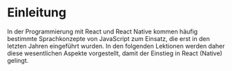 # Einleitung

In der Programmierung mit React und React Native kommen häufig bestimmte Sprachkonzepte von JavaScript zum Einsatz, die erst in den letzten Jahren eingeführt wurden. In den folgenden Lektionen werden daher diese wesentlichen Aspekte vorgestellt, damit der Einstieg in React (Native) gelingt.

